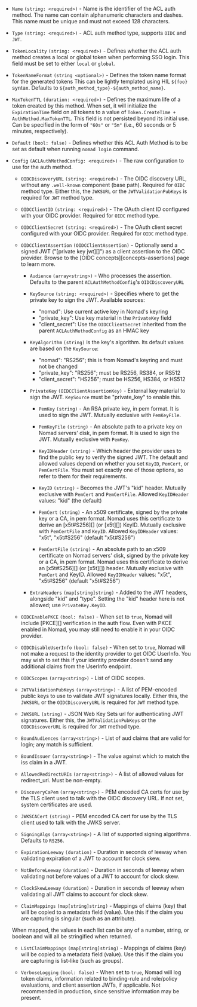 <!--
parameters for create/update auth method APIs
used in website/content/api-docs/acl/auth-methods.mdx
-->

- `Name` `(string: <required>)` - Name is the identifier of the ACL auth method.
The name can contain alphanumeric characters and dashes. This name must be
unique and must not exceed 128 characters.

- `Type` `(string: <required>)` - ACL auth method type, supports `OIDC` and
`JWT`.

- `TokenLocality` `(string: <required>)` - Defines whether the ACL auth method
creates a local or global token when performing SSO login. This field must be
set to either `local` or `global`.

- `TokenNameFormat` `(string <optional>)` - Defines the token name format for
the generated tokens This can be lightly templated using HIL `${foo}` syntax.
Defaults to `${auth_method_type}-${auth_method_name}`.

 - `MaxTokenTTL` `(duration: <required>)` - Defines the maximum life of a token
created by this method. When set, it will initialize the `ExpirationTime` field
on all tokens to a value of `Token.CreateTime + AuthMethod.MaxTokenTTL`. This
field is not persisted beyond its initial use. Can be specified in the form of
`"60s"` or `"5m"` (i.e., 60 seconds or 5 minutes, respectively).

- `Default` `(bool: false)` - Defines whether this ACL Auth Method is to be
set as default when running `nomad login` command.

- `Config` `(ACLAuthMethodConfig: <required>)` - The raw configuration to use
for the auth method.

  - `OIDCDiscoveryURL` `(string: <required>)` - The OIDC discovery URL, without
  any `.well-known` component (base path). Required for `OIDC` method type.
  Either this, the `JWKSURL` or the `JWTValidationPubKeys` is required for
  `JWT` method type.

  - `OIDCClientID` `(string: <required>)` - The OAuth client ID configured with
  your OIDC provider. Required for `OIDC` method type.

  - `OIDCClientSecret` `(string: <required>)` - The OAuth client secret
  configured with your OIDC provider. Required for `OIDC` method type.

  - `OIDCClientAssertion` `(OIDCClientAssertion)` - Optionally send a signed
  JWT ("[private key jwt][]") as a client assertion to the OIDC provider.
  Browse to the [OIDC concepts][concepts-assertions] page to learn more.

    - `Audience` `(array<string>)` - Who processes the assertion.
    Defaults to the parent `ACLAuthMethodConfig`'s `OIDCDiscoveryURL`

    - `KeySource` `(string: <required>)` - Specifies where to get the private
    key to sign the JWT.
    Available sources:
      - "nomad": Use current active key in Nomad's keyring
      - "private_key": Use key material in the `PrivateKey` field
      - "client_secret": Use the `OIDCClientSecret` inherited from the parent
      `ACLAuthMethodConfig` as an HMAC key

    - `KeyAlgorithm` `(string)` is the key's algorithm. Its default values are
    based on the `KeySource`:
      - "nomad": "RS256"; this is from Nomad's keyring and must not be changed
      - "private_key": "RS256"; must be RS256, RS384, or RS512
      - "client_secret": "HS256"; must be HS256, HS384, or HS512

    - `PrivateKey` `(OIDCClientAssertionKey)` - External key material to sign
    the JWT. `KeySource` must be "private_key" to enable this.

      - `PemKey` `(string)` - An RSA private key, in pem format. It is used to
      sign the JWT. Mutually exclusive with `PemKeyFile`.

      - `PemKeyFile` `(string)` - An absolute path to a private key on Nomad
      servers' disk, in pem format. It is used to sign the JWT.
      Mutually exclusive with `PemKey`.

      - `KeyIDHeader` `(string)` - Which header the provider uses to find
      the public key to verify the signed JWT.
      The default and allowed values depend on whether you set `KeyID`,
      `PemCert`, or `PemCertFile`. You must set exactly one of those options,
      so refer to them for their requirements.

      - `KeyID` `(string)` - Becomes the JWT's "kid" header.
      Mutually exclusive with `PemCert` and `PemCertFile`.
      Allowed `KeyIDHeader` values: "kid" (the default)

      - `PemCert` `(string)` - An x509 certificate, signed by the private key
      or a CA, in pem format. Nomad uses this certificate to derive an
      [x5t#S256][] (or [x5t][]) KeyID.
      Mutually exclusive with `PemCertFile` and `KeyID`.
      Allowed `KeyIDHeader` values: "x5t", "x5t#S256" (default "x5t#S256")

      - `PemCertFile` `(string)` - An absolute path to an x509 certificate on
      Nomad servers' disk, signed by the private key or a CA, in pem format.
      Nomad uses this certificate to derive an [x5t#S256][] (or [x5t][])
      header. Mutually exclusive with `PemCert` and KeyID.
      Allowed `KeyIDHeader` values: "x5t", "x5t#S256" (default "x5t#S256")

    - `ExtraHeaders` `(map[string]string)` - Added to the JWT headers,
    alongside "kid" and "type". Setting the "kid" header here is not allowed;
    use `PrivateKey.KeyID`.

  - `OIDCEnablePKCE` `(bool: false)` - When set to `true`, Nomad will include
  [PKCE][] verification in the auth flow. Even with PKCE enabled in Nomad,
  you may still need to enable it in your OIDC provider.

  - `OIDCDisableUserInfo` `(bool: false)` - When set to `true`, Nomad will not
  make a request to the identity provider to get OIDC UserInfo. You may wish to
  set this if your identity provider doesn't send any additional claims from the
  UserInfo endpoint.

  - `OIDCScopes` `(array<string>)` - List of OIDC scopes.

  - `JWTValidationPubKeys` `(array<string>)` - A list of PEM-encoded public keys
  to use to validate JWT signatures locally. Either this, the `JWKSURL` or the
  `OIDCDiscoveryURL` is required for `JWT` method type.

  - `JWKSURL` `(string)` - JSON Web Key Sets url for authenticating JWT
  signatures. Either this, the `JWTValidationPubKeys` or the
  `OIDCDiscoverURL` is required for `JWT` method type.

  - `BoundAudiences` `(array<string>)` - List of aud claims that are valid for
  login; any match is sufficient.

  - `BoundIssuer` `(array<string>)` - The value against which to match the iss
  claim in a JWT.

  - `AllowedRedirectURIs` `(array<string>)` - A list of allowed values for
  redirect_uri. Must be non-empty.

  - `DiscoveryCaPem` `(array<string>)` - PEM encoded CA certs for use by the TLS
  client used to talk with the OIDC discovery URL. If not set, system
  certificates are used.

  - `JWKSCACert` `(string)` - PEM encoded CA cert for use by the TLS client used
  to talk with the JWKS server.

  - `SigningAlgs` `(array<string>)` - A list of supported signing algorithms.
  Defaults to `RS256`.

  - `ExpirationLeeway` `(duration)` - Duration in seconds of leeway when
  validating expiration of a JWT to account for clock skew.

  - `NotBeforeLeeway` `(duration)` - Duration in seconds of leeway when
  validating not before values of a JWT to account for clock skew.

  - `ClockSkewLeeway` `(duration)` - Duration in seconds of leeway when
  validating all JWT claims to account for clock skew.

  - `ClaimMappings` `(map[string]string)` - Mappings of claims (key) that will
  be copied to a metadata field (value). Use this if the claim you are capturing
  is singular (such as an attribute).

  When mapped, the values in each list can be any of a number, string, or
  boolean and will all be stringified when returned.

  - `ListClaimMappings` `(map[string]string)` - Mappings of claims (key) will be
  copied to a metadata field (value). Use this if the claim you are capturing is
  list-like (such as groups).

  - `VerboseLogging` `(bool: false)` - When set to `true`, Nomad will log token
  claims, information related to binding-rule and role/policy evaluations,
  and client assertion JWTs, if applicable. Not recommended in production,
  since sensitive information may be present.
